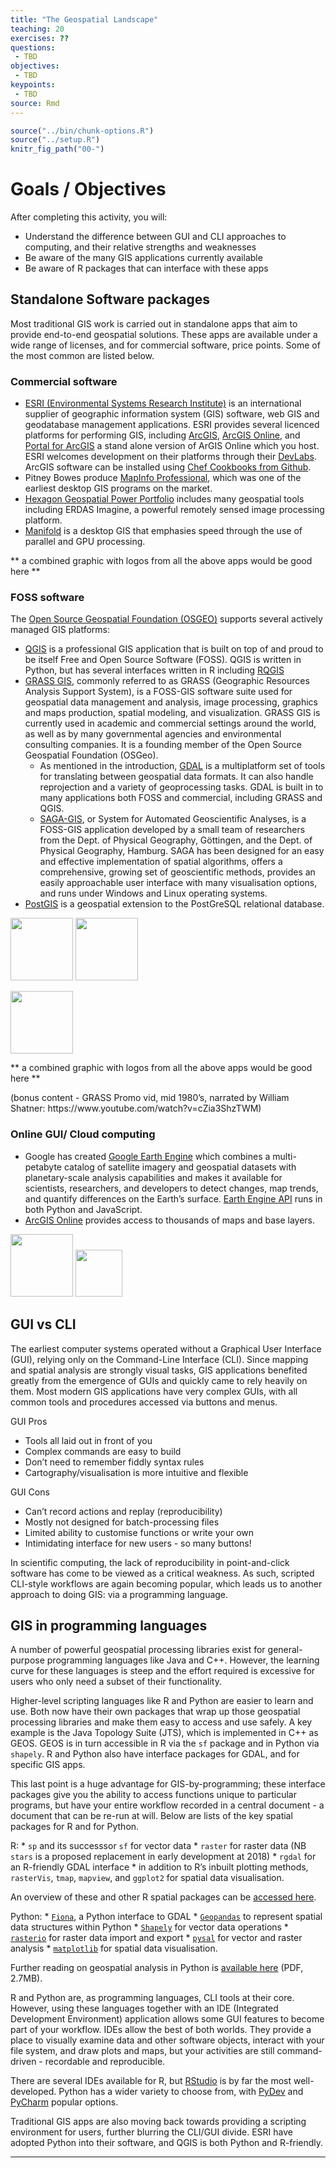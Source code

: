 ```yaml
---
title: "The Geospatial Landscape"
teaching: 20
exercises: ??
questions:
 - TBD
objectives:
 - TBD
keypoints:
 - TBD
source: Rmd
---
```


```r
source("../bin/chunk-options.R")
source("../setup.R")
knitr_fig_path("00-")
```


# Goals / Objectives

After completing this activity, you will:

  * Understand the difference between GUI and CLI approaches to computing, and their relative strengths and weaknesses 
  * Be aware of the many GIS applications currently available
  * Be aware of R packages that can interface with these apps

## Standalone Software packages 

Most traditional GIS work is carried out in standalone apps that aim to provide end-to-end geospatial solutions. These apps are available under a wide range of licenses, and for commercial software, price points. Some of the most common are listed below.

### Commercial software 

  * [ESRI (Environmental Systems Research Institute)](https://www.esri.com/en-us/home) is an international supplier of geographic information system (GIS) software, web GIS and geodatabase management applications. ESRI provides several licenced platforms for performing GIS, including [ArcGIS](https://www.arcgis.com/home/index.html), [ArcGIS Online](http://www.esri.com/software/arcgis/arcgisonline), and [Portal for ArcGIS](http://server.arcgis.com/en/portal/) a stand alone version of ArGIS Online which you host. ESRI welcomes development on their platforms through their [DevLabs](https://developers.arcgis.com/). ArcGIS software can be installed using [Chef Cookbooks from Github](https://github.com/Esri/arcgis-cookbook).
  * Pitney Bowes produce [MapInfo Professional](https://www.pitneybowes.com/us/location-intelligence/geographic-information-systems/mapinfo-pro.html), which was one of the earliest desktop GIS programs on the market. 
  * [Hexagon Geospatial Power Portfolio](https://www.hexagongeospatial.com/products/power-portfolio) includes many geospatial tools including ERDAS Imagine, a powerful remotely sensed image processing platform.
  * [Manifold](http://www.manifold.net/) is a desktop GIS that emphasies speed through the use of parallel and GPU processing. 
  
  
** a combined graphic with logos from all the above apps would be good here **

### FOSS software 

The [Open Source Geospatial Foundation (OSGEO)](http://www.osgeo.org/) supports several actively managed GIS platforms:

  * [QGIS](https://www.qgis.org/en/site/) is a professional GIS application that is built on top of and proud to be itself Free and Open Source Software (FOSS). QGIS is written in Python, but has several interfaces written in R including [RQGIS](https://cran.r-project.org/web/packages/RQGIS/index.html) 
  * [GRASS GIS](https://grass.osgeo.org/), commonly referred to as GRASS (Geographic Resources Analysis Support System), is a FOSS-GIS software suite used for geospatial data management and analysis, image processing, graphics and maps production, spatial modeling, and visualization. GRASS GIS is currently used in academic and commercial settings around the world, as well as by many governmental agencies and environmental consulting companies. It is a founding member of the Open Source Geospatial Foundation (OSGeo).
    * As mentioned in the introduction, [GDAL](http://www.gdal.org/) is a multiplatform set of tools for translating between geospatial data formats. It can also handle reprojection and a variety of geoprocessing tasks. GDAL is built in to many applications both FOSS and commercial, including GRASS and QGIS.
    * [SAGA-GIS](http://www.saga-gis.org/en/index.html), or System for Automated Geoscientific Analyses, is a FOSS-GIS application developed by a small team of researchers from the Dept. of Physical Geography, Göttingen, and the Dept. of Physical Geography, Hamburg. SAGA has been designed for an easy and effective implementation of spatial algorithms, offers a comprehensive, growing set of geoscientific methods, provides an easily approachable user interface with many visualisation options, and runs under Windows and Linux operating systems.
  * [PostGIS](https://postgis.net/) is a geospatial extension to the PostGreSQL relational database.

<img src="https://qgisblog.files.wordpress.com/2016/12/qgis-logo_anita02.png" height="100"/>
<img src="https://grass.osgeo.org/uploads/images/logo_variant_nobg.png" height="100"/>

<img src="http://gisgeography.com/wp-content/uploads/2016/01/saga-gis-logo.png" height="100"/>

** a combined graphic with logos from all the above apps would be good here **

(bonus content - GRASS Promo vid, mid 1980's, narrated by William Shatner: https://www.youtube.com/watch?v=cZia3ShzTWM)

### Online GUI/ Cloud computing

  * Google has created [Google Earth Engine](https://earthengine.google.com/) which combines a multi-petabyte catalog of satellite imagery and geospatial datasets with planetary-scale analysis capabilities and makes it available for scientists, researchers, and developers to detect changes, map trends, and quantify differences on the Earth's surface. [Earth Engine API](https://developers.google.com/earth-engine/) runs in both Python and JavaScript.
  * [ArcGIS Online](http://www.arcgis.com/features/features.html) provides access to thousands of maps and base layers.

<img src="https://earthengine.google.com/static/images/GoogleEarthEngine_Grey_108.png" height="100"/>
<img src="https://wp.stolaf.edu/it/files/2017/02/ArcGISOnlineLogoT.png" height="75"/>

## GUI vs CLI 

The earliest computer systems operated without a Graphical User Interface (GUI), relying only on the Command-Line Interface (CLI). Since mapping and spatial analysis are strongly visual tasks, GIS applications benefited greatly from the emergence of GUIs and quickly came to rely heavily on them. Most modern GIS applications have very complex GUIs, with all common tools and procedures accessed via buttons and menus. 

GUI Pros

  - Tools all laid out in front of you
  - Complex commands are easy to build
  - Don't need to remember fiddly syntax rules
  - Cartography/visualisation is more intuitive and flexible
  
GUI Cons

  - Can't record actions and replay (reproducibility)
  - Mostly not designed for batch-processing files
  - Limited ability to customise functions or write your own
  - Intimidating interface for new users - so many buttons!
  
In scientific computing, the lack of reproducibility in point-and-click software has come to be viewed as a critical weakness. As such, scripted CLI-style workflows are again becoming popular, which leads us to another approach to doing GIS: via a programming language.
  
## GIS in programming languages 

A number of powerful geospatial processing libraries exist for general-purpose programming languages like Java and C++. However, the learning curve for these languages is steep and the effort required is excessive for users who only need a subset of their functionality. 

Higher-level scripting languages like R and Python are easier to learn and use. Both now have their own packages that wrap up those geospatial processing libraries and make them easy to access and use safely. A key example is the Java Topology Suite (JTS), which is implemented in C++ as GEOS. GEOS is in turn accessible in R via the `sf` package and in Python via `shapely`. R and Python also have interface packages for GDAL, and for specific GIS apps. 

This last point is a huge advantage for GIS-by-programming; these interface packages give you the ability to access functions unique to particular programs, but have your entire workflow recorded in a central document - a document that can be re-run at will. Below are lists of the key spatial packages for R and for Python.

R: 
  * `sp` and its successsor `sf` for vector data 
  * `raster` for raster data (NB `stars` is a proposed replacement in early development at 2018) 
  * `rgdal` for an R-friendly GDAL interface
  * in addition to R's inbuilt plotting methods, `rasterVis`, `tmap`, `mapview`, and `ggplot2` for spatial data visualisation. 

An overview of these and other R spatial packages can be [accessed here](https://cran.r-project.org/web/views/Spatial.html). 

Python: 
  *  [`Fiona`](https://github.com/Toblerity/Fiona), a Python interface to GDAL 
  *  [`Geopandas`](http://geopandas.readthedocs.io/en/latest/) to represent spatial data structures within Python 
  *  [`Shapely`](https://toblerity.org/shapely/manual.html#introduction) for vector data operations 
  *  [`rasterio`](https://rasterio.readthedocs.io/en/latest/intro.html) for raster data import and export
  * [`pysal`](https://pysal.readthedocs.io/en/latest/users/introduction.html) for vector and raster analysis
  * [`matplotlib`](https://matplotlib.org/) for spatial data visualisation.

Further reading on geospatial analysis in Python is [available here](https://2015.foss4g-na.org/sites/default/files/slides/Intro%20to%20Spatial%20Data%20Analysis%20in%20Python%20-%20FOSS4G%20NA%202015.pdf) (PDF, 2.7MB). 
  
R and Python are, as programming languages, CLI tools at their core. However, using these languages together with an IDE (Integrated Development Environment) application allows some GUI features to become part of your workflow. IDEs allow the best of both worlds. They provide a place to visually examine data and other software objects, interact with your file system, and draw plots and maps, but your activities are still command-driven - recordable and reproducible.

There are several IDEs available for R, but [RStudio](https://www.rstudio.com/) is by far the most well-developed. Python has a wider variety to choose from, with [PyDev](http://www.pydev.org/) and [PyCharm](https://www.jetbrains.com/pycharm/) popular options.

Traditional GIS apps are also moving back towards providing a scripting environment for users, further blurring the CLI/GUI divide. ESRI have adopted Python into their software, and QGIS is both Python and R-friendly.

***

